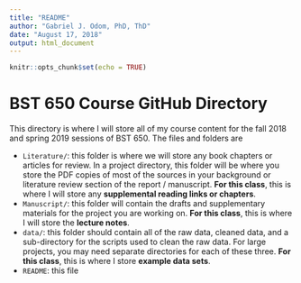 ```yaml
---
title: "README"
author: "Gabriel J. Odom, PhD, ThD"
date: "August 17, 2018"
output: html_document
---
```


```r
knitr::opts_chunk$set(echo = TRUE)
```

# BST 650 Course GitHub Directory
This directory is where I will store all of my course content for the fall 2018 and spring 2019 sessions of BST 650. The files and folders are

- `Literature/`: this folder is where we will store any book chapters or articles for review. In a project directory, this folder will be where you store the PDF copies of most of the sources in your background or literature review section of the report / manuscript. **For this class**, this is where I will store any **supplemental reading links or chapters**.
- `Manuscript/`: this folder will contain the drafts and supplementary materials for the project you are working on. **For this class**, this is where I will store the **lecture notes**.
- `data/`: this folder should contain all of the raw data, cleaned data, and a sub-directory for the scripts used to clean the raw data. For large projects, you may need separate directories for each of these three. **For this class**, this is where I store **example data sets**.
- `README`: this file